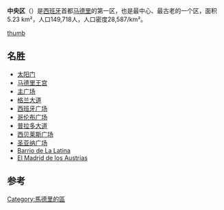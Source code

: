 {{Infobox settlement
|name = 中央区<br>Centro
|settlement_type = [[马德里区份|马德里区份]]
|image_map= Maps - ES - Madrid - Centro.PNG
|image_skyline = Puerta del Sol (Madrid) 10 (cropped).jpg
|image_caption = [[太阳门广场|太阳门广场]]
|area_total_km2= 5.23
|population= 149,718
|population_density_km2= 28,587
|postal_code=28032
| subdivision_type        = [[世界政區索引|國家]]
| subdivision_name        = {{SPA}}
| subdivision_type1       = [[西班牙自治區|自治區]]
| subdivision_name1       = [[File:Flag_of_the_Community_of_Madrid.svg|20px]] [[马德里自治区|马德里]]
| subdivision_type2       = [[市镇_(西班牙)|市镇]]
| subdivision_name2       = [[File:Escudo_de_Madrid.svg|15px]] [[马德里|马德里]]
| leader_title  =Concejal
| leader_name = 
| blank_name_sec1  = 区份编号
| blank_info_sec1  = 1
| blank_name_sec2  = Address of council
| blank_info_sec2  = 
|website=
}}
'''中央区'''（{{lang-es|Centro}}）是[[西班牙|西班牙]]首都[[马德里|马德里]]的第一区，也是最中心、最古老的一个区，面积5.23 km²，人口149,718人，人口密度28,587/km²。

[[image:Barrios_del_Distrito_Centro_(Madrid).svg|thumb]]

==名胜==
*[[太阳门|太阳门]]
*[[马德里王宫|马德里王宫]]
*[[主广场_(马德里)|主广场]]
*[[格兰大道|格兰大道]]
*[[西班牙广场_(马德里)|西班牙广场]]
*[[哥伦布广场_(马德里)|哥伦布广场]]
*[[普拉多大道|普拉多大道]]
*[[西贝莱斯广场|西贝莱斯广场]]
*[[圣亚纳广场|圣亚纳广场]]
*[[Barrio_de_La_Latina_(Madrid)|Barrio de La Latina]]
*[[El_Madrid_de_los_Austrias|El Madrid de los Austrias]]

==参考==
{{reflist}}
{{coord|40.415347|N|3.707371|W|type:landmark_source:itwiki|display=title}}
[[Category:馬德里的區|Category:馬德里的區]]